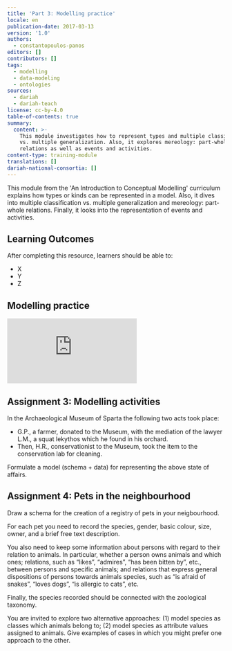 ```yaml
---
title: 'Part 3: Modelling practice'
locale: en
publication-date: 2017-03-13
version: '1.0'
authors:
  - constantopoulos-panos
editors: []
contributors: []
tags:
  - modelling
  - data-modeling
  - ontologies
sources:
  - dariah
  - dariah-teach
license: cc-by-4.0
table-of-contents: true
summary:
  content: >-
    This module investigates how to represent types and multiple classification
    vs. multiple generalization. Also, it explores mereology: part-whole
    relations as well as events and activities.
content-type: training-module
translations: []
dariah-national-consortia: []
---
```

This module from the 'An Introduction to Conceptual Modelling' curriculum explains how types or kinds can be represented in a model. Also, it dives into multiple classification vs. multiple generalization and mereology: part-whole relations. Finally, it looks into the representation of events and activities.

## Learning Outcomes

After completing this resource, learners should be able to:

* X
* Y
* Z

## Modelling practice

<Embed src="https://www.youtube.com/embed/zMcWT2dOTQc">

</Embed>

## Assignment 3: Modelling activities

In the Archaeological Museum of Sparta the following two acts took place:

* G.P., a farmer, donated to the Museum, with the mediation of the lawyer L.M., a squat lekythos which he found in his orchard.
* Then, H.R., conservationist to the Museum, took the item to the conservation lab for cleaning.

Formulate a model (schema + data) for representing the above state of affairs.

## Assignment 4: Pets in the neighbourhood

Draw a schema for the creation of a registry of pets in your neigbourhood.

For each pet you need to record the species, gender, basic colour, size, owner, and a brief free text description.

You also need to keep some information about persons with regard to their relation to animals. In particular, whether a person owns animals and which ones; relations, such as “likes”, “admires”, “has been bitten by”, etc., between persons and specific animals; and relations that express general dispositions of persons towards animals species, such as “is afraid of snakes”, “loves dogs”, “is allergic to cats”, etc.

Finally, the species recorded should be connected with the zoological taxonomy.

You are invited to explore two alternative approaches: (1) model species as classes which animals belong to; (2) model species as attribute values assigned to animals. Give examples of cases in which you might prefer one approach to the other.
